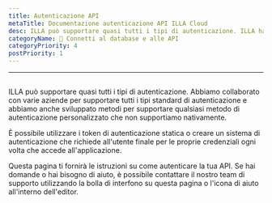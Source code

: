 ```yaml
---
title: Autenticazione API
metaTitle: Documentazione autenticazione API ILLA Cloud
desc: ILLA può supportare quasi tutti i tipi di autenticazione. ILLA ha collaborato con varie aziende per supportare tutti i tipi standard di autenticazione e hanno anche sviluppato metodi per supportare qualsiasi metodo di autenticazione personalizzato che non supportiamo nativamente.
categoryName: 📲 Connetti al database e alle API
categoryPriority: 4
postPriority: 1
---
```


* * *

## <Heading hidden>Autenticazione API</Heading>

ILLA può supportare quasi tutti i tipi di autenticazione. Abbiamo collaborato con varie aziende per supportare tutti i tipi standard di autenticazione e abbiamo anche sviluppato metodi per supportare qualsiasi metodo di autenticazione personalizzato che non supportiamo nativamente.

È possibile utilizzare i token di autenticazione statica o creare un sistema di autenticazione che richiede all'utente finale per le proprie credenziali ogni volta che accede all'applicazione.

Questa pagina ti fornirà le istruzioni su come autenticare la tua API. Se hai domande o hai bisogno di aiuto, è possibile contattare il nostro team di supporto utilizzando la bolla di interfono su questa pagina o l'icona di aiuto all'interno dell'editor.
